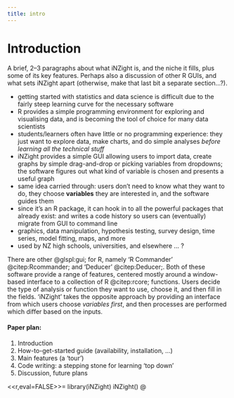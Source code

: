 ```yaml
---
title: intro
---
```


# Introduction {#intro}

A brief, 2--3 paragraphs about what iNZight is, and the niche it fills, plus some of its key features. Perhaps also a discussion of other R GUIs, and what sets iNZight apart (otherwise, make that last bit a separate section...?).

* getting started with statistics and data science is difficult due to the fairly steep learning curve for the necessary software
* R provides a simple programming environment for exploring and visualising data, and is becoming the tool of choice for many data scientists
* students/learners often have little or no programming experience: they just want to explore data, make charts, and do simple analyses *before learning all the technical stuff*
* iNZight provides a simple GUI allowing users to import data, create graphs by simple drag-and-drop or picking variables from dropdowns; the software figures out what kind of variable is chosen and presents a useful graph
* same idea carried through: users don't need to know what they want to do, they choose **variables** they are interested in, and the software guides them
* since it's an R package, it can hook in to all the powerful packages that already exist: and writes a code history so users can (eventually) migrate from GUI to command line
* graphics, data manipulation, hypothesis testing, survey design, time series, model fitting, maps, and more
* used by NZ high schools, universities, and elsewhere ... ?


There are other @glspl:gui; for R, namely 'R Commander' @citep:Rcommander; and 'Deducer' @citep:Deducer;. Both of these software provide a range of features, centered mostly around a window-based interface to a collection of R @citep:rcore; functions. Users decide the type of analysis or function they want to use, choose it, and then fill in the fields. 'iNZight' takes the opposite approach by providing an interface from which users choose *variables first*, and then processes are performed which differ based on the inputs.


#### Paper plan:

1. Introduction
2. How-to-get-started guide (availability, installation, ...)
3. Main features (a 'tour')
4. Code writing: a stepping stone for learning 'top down'
5. Discussion, future plans

<<r,eval=FALSE>>=
library(iNZight)
iNZight()
@
